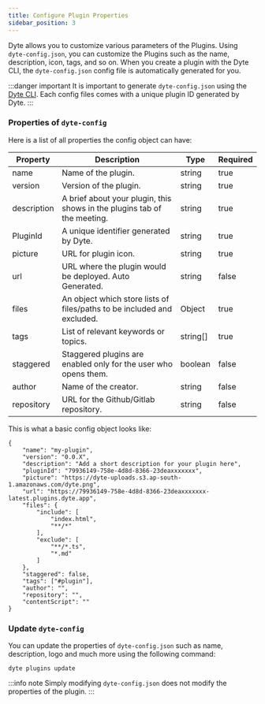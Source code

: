 ```yaml
---
title: Configure Plugin Properties
sidebar_position: 3
---
```

Dyte allows you to customize various parameters of the Plugins. Using `dyte-config.json`, you can customize the Plugins such as the name, description, icon, tags, and so on. When you create a plugin with the Dyte CLI, the `dyte-config.json` config file is automatically generated for you.

:::danger important
It is important to generate `dyte-config.json` using the [Dyte CLI](https://docs.dyte.io/cli/plugins). Each config files comes with a unique plugin ID generated by Dyte.
:::

### Properties of `dyte-config`

Here is a list of all properties the config object can have:

| **Property** | **Descriptio**n | **Type** | **Required** |
| --- | --- | --- | --- |
| name | Name of the plugin. | string | true |
| version | Version of the plugin. | string | true |
| description | A brief about your plugin, this shows in the plugins tab of the meeting. | string | true |
| PluginId | A unique identifier generated by Dyte. | string | true |
| picture | URL for plugin icon. | string | true |
| url | URL where the plugin would be deployed. Auto Generated. | string | false |
| files | An object which store lists of files/paths to be included and excluded. | Object | true |
| tags | List of relevant keywords or topics. | string[] | true |
| staggered | Staggered plugins are enabled only for the user who opens them. | boolean | false |
| author | Name of the creator. | string | false |
| repository | URL for the Github/Gitlab repository. | string | false |

[//]: # (| contentScript | Relative path to the file that uses MediaStreams API. | string | false |)


This is what a basic config object looks like:

```tsx
{
    "name": "my-plugin",
    "version": "0.0.X",
    "description": "Add a short description for your plugin here",
    "pluginId": "79936149-758e-4d8d-8366-23deaxxxxxxx",
    "picture": "https://dyte-uploads.s3.ap-south-1.amazonaws.com/dyte.png",
    "url": "https://79936149-758e-4d8d-8366-23deaxxxxxxx-latest.plugins.dyte.app",
    "files": {
        "include": [
            "index.html",
            "**/*"
        ],
        "exclude": [
            "**/*.ts",
            "*.md"
        ]
    },
    "staggered": false,
    "tags": ["#plugin"],
    "author": "",
    "repository": "",
    "contentScript": ""
}
```

### Update `dyte-config`

You can update the properties of `dyte-config.json` such as name, description, logo and much more using the following command:
```shell
dyte plugins update
```

:::info note
Simply modifying `dyte-config.json` does not modify the properties of the plugin.
:::
